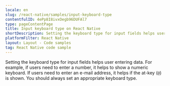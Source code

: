 ```yaml
---
locale: en
slug: /react-native/samples/input-keyboard-type
contentfulID: 4ePp8I8ivxOegb96DUFAl7
type: pageContentPage
title: Input keyboard type on React Native
shortDescription: Setting the keyboard type for input fields helps user entering data.
platformFilter: React Native
layout: Layout - Code samples
tag: React Native code sample
---
```


Setting the keyboard type for input fields helps user entering data. For example, if users need to enter a number, it helps to show a numeric keyboard. If users need to enter an e-mail address, it helps if the at-key (`@`) is shown. You should always set an appropriate keyboard type.

<CodeSample id="input-keyboard-type" locale="en" platform="react native"/>